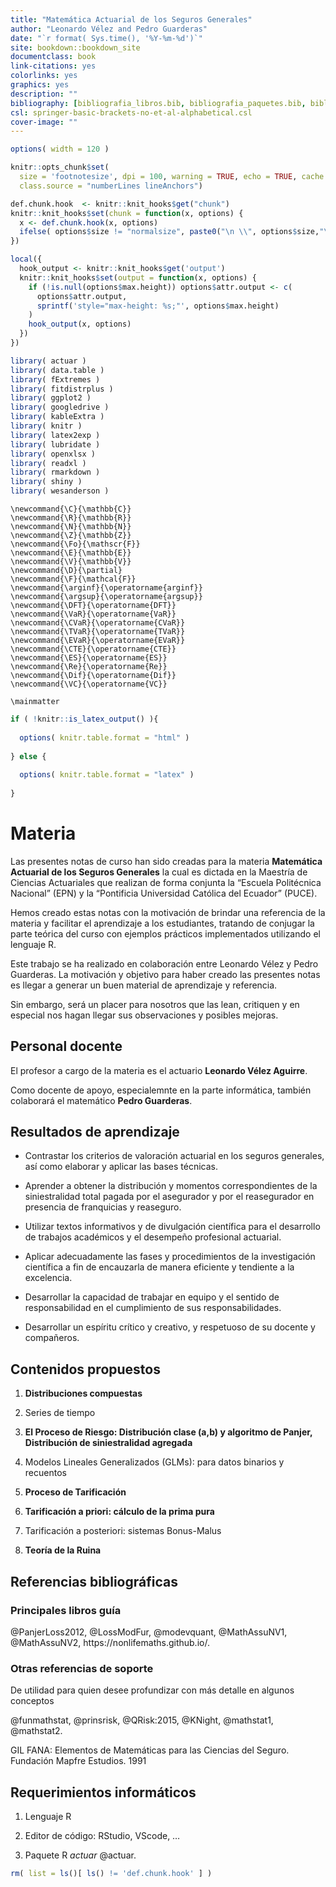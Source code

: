 ```yaml
---
title: "Matemática Actuarial de los Seguros Generales"
author: "Leonardo Vélez and Pedro Guarderas"
date: "`r format( Sys.time(), '%Y-%m-%d')`"
site: bookdown::bookdown_site
documentclass: book
link-citations: yes
colorlinks: yes
graphics: yes
description: ""
bibliography: [bibliografia_libros.bib, bibliografia_paquetes.bib, bibliografia_articulos.bib]
csl: springer-basic-brackets-no-et-al-alphabetical.csl
cover-image: ""
---
```


<!------------------------------------------------------------------------------------------------->
```r
options( width = 120 )

knitr::opts_chunk$set(
  size = 'footnotesize', dpi = 100, warning = TRUE, echo = TRUE, cache = TRUE, 
  class.source = "numberLines lineAnchors")

def.chunk.hook  <- knitr::knit_hooks$get("chunk")
knitr::knit_hooks$set(chunk = function(x, options) {
  x <- def.chunk.hook(x, options)
  ifelse( options$size != "normalsize", paste0("\n \\", options$size,"\n\n", x, "\n\n \\normalsize"), x)
})

local({
  hook_output <- knitr::knit_hooks$get('output')
  knitr::knit_hooks$set(output = function(x, options) {
    if (!is.null(options$max.height)) options$attr.output <- c(
      options$attr.output,
      sprintf('style="max-height: %s;"', options$max.height)
    )
    hook_output(x, options)
  })
})

library( actuar )
library( data.table )
library( fExtremes )
library( fitdistrplus )
library( ggplot2 )
library( googledrive )
library( kableExtra )
library( knitr )
library( latex2exp )
library( lubridate )
library( openxlsx )
library( readxl )
library( rmarkdown )
library( shiny )
library( wesanderson )
```

<!------------------------------------------------------------------------------------------------->
```asis
\newcommand{\C}{\mathbb{C}}
\newcommand{\R}{\mathbb{R}}
\newcommand{\N}{\mathbb{N}}
\newcommand{\Z}{\mathbb{Z}}
\newcommand{\Fo}{\mathscr{F}}
\newcommand{\E}{\mathbb{E}}
\newcommand{\V}{\mathbb{V}}
\newcommand{\D}{\partial}
\newcommand{\F}{\mathcal{F}}
\newcommand{\arginf}{\operatorname{arginf}}
\newcommand{\argsup}{\operatorname{argsup}}
\newcommand{\DFT}{\operatorname{DFT}}
\newcommand{\VaR}{\operatorname{VaR}}
\newcommand{\CVaR}{\operatorname{CVaR}}
\newcommand{\TVaR}{\operatorname{TVaR}}
\newcommand{\EVaR}{\operatorname{EVaR}}
\newcommand{\CTE}{\operatorname{CTE}}
\newcommand{\ES}{\operatorname{ES}}
\newcommand{\Re}{\operatorname{Re}}
\newcommand{\Dif}{\operatorname{Dif}}
\newcommand{\VC}{\operatorname{VC}}
```
  
```asis
\mainmatter
```

```r
if ( !knitr::is_latex_output() ){
  
  options( knitr.table.format = "html" )
  
} else {
  
  options( knitr.table.format = "latex" )
  
}
```

<!------------------------------------------------------------------------------------------------->
# Materia {#materia}

Las presentes notas de curso han sido creadas para la materia **Matemática Actuarial de los 
Seguros Generales** la cual es dictada en la Maestría de Ciencias Actuariales que realizan de forma 
conjunta la "Escuela Politécnica Nacional" (EPN) y la "Pontificia Universidad Católica del Ecuador" 
(PUCE). 

Hemos creado estas notas con la motivación de brindar una referencia de la materia y facilitar el 
aprendizaje a los estudiantes, tratando de conjugar la parte teórica del curso con ejemplos prácticos 
implementados utilizando el lenguaje R.

Este trabajo se ha realizado en colaboración entre Leonardo Vélez y Pedro Guarderas. La motivación
y objetivo para haber creado las presentes notas es llegar a generar un buen material de aprendizaje 
y referencia. 

Sin embargo, será un placer para nosotros que las lean, critiquen y en especial nos hagan llegar
sus observaciones y posibles mejoras.

<!------------------------------------------------------------------------------------------------->
## Personal docente {-}

El profesor a cargo de la materia es el actuario **Leonardo Vélez Aguirre**.

Como docente de apoyo, especialemnte en la parte informática, también colaborará el 
matemático **Pedro Guarderas**.

<!------------------------------------------------------------------------------------------------->
## Resultados de aprendizaje {-}

- Contrastar los criterios de valoración actuarial en los seguros generales, así como elaborar y 
aplicar las bases técnicas.

- Aprender a obtener la distribución y momentos correspondientes de la siniestralidad total pagada
por el asegurador y por el reasegurador en presencia de franquicias y reaseguro.

- Utilizar textos informativos y de divulgación científica para el desarrollo de trabajos académicos 
y el desempeño profesional actuarial.

- Aplicar adecuadamente las fases y procedimientos de la investigación científica a fin de encauzarla 
de manera eficiente y tendiente a la excelencia.

- Desarrollar la capacidad de trabajar en equipo y el sentido de responsabilidad en el cumplimiento 
de sus responsabilidades.

- Desarrollar un espíritu crítico y creativo, y respetuoso de su docente y compañeros.

<!------------------------------------------------------------------------------------------------->
## Contenidos propuestos {-}

1. **Distribuciones compuestas**

2. Series de tiempo

3. **El Proceso de Riesgo: Distribución clase (a,b) y algoritmo de Panjer, Distribución de 
siniestralidad agregada**

4. Modelos Lineales Generalizados (GLMs): para datos binarios y recuentos

5. **Proceso de Tarificación**

6. **Tarificación a priori: cálculo de la prima pura**

7. Tarificación a posteriori: sistemas Bonus-Malus

8. **Teoría de la Ruina**

<!------------------------------------------------------------------------------------------------->
## Referencias bibliográficas {-}

### Principales libros guía {-}

@PanjerLoss2012, 
@LossModFur, 
@modevquant, 
@MathAssuNV1, 
@MathAssuNV2, 
https://nonlifemaths.github.io/. 

<!------------------------------------------------------------------------------------------------->
### Otras referencias de soporte {-}

De utilidad para quien desee profundizar con más detalle en algunos conceptos

@funmathstat, 
@prinsrisk, 
@QRisk:2015, 
@KNight, 
@mathstat1, 
@mathstat2. 

GIL FANA: Elementos de Matemáticas para las Ciencias del Seguro. Fundación Mapfre Estudios. 1991

<!------------------------------------------------------------------------------------------------->
## Requerimientos informáticos {-}

1. Lenguaje R

2. Editor de código: RStudio, VScode, ...

3. Paquete R *actuar* @actuar.

```r
rm( list = ls()[ ls() != 'def.chunk.hook' ] )
```
